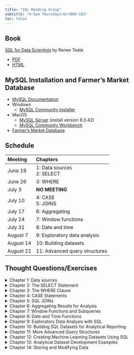 ```yaml
---
title: "SQL Reading Group"
subtitle: "4-5pm Thursdays<br>B60 CB3"
toc: false
---
```


## Book

[SQL for Data Scientists](https://sqlfordatascientists.com/) by Renee Teate

* [PDF](https://onlinelibrary-wiley-com.libproxy.unl.edu/doi/book/10.1002/9781119669388)
* [HTML](https://learning.oreilly.com/library/view/sql-for-data/9781119669364/?sso_link=yes&sso_link_from=unl-edu)

## MySQL Installation and Farmer's Market Database

* [MySQL Documentation](https://dev.mysql.com/doc/refman/8.0/en/)
* Windows
  - [MySQL Community Installer](https://dev.mysql.com/downloads/installer/)
* MacOS
  - [MySQL Server](https://dev.mysql.com/downloads/mysql/) (install version 8.0.42)
  - [MySQL Community Workbench](https://dev.mysql.com/downloads/workbench/)
* [Farmer's Market Database](https://media.wiley.com/product_ancillary/67/11196693/DOWNLOAD/SQL%20for%20Data%20Scientists%20support%20files.zip)



## Schedule

| Meeting | Chapters |
|:--------|:---------|
| June 19 | 1: Data sources<br>2: SELECT |
| June 26 | 3: WHERE |
| July 3 | **NO MEETING**  |
| July 10 | 4: CASE<br>5: JOINS |
| July 17 | 6: Aggregating |
| July 24 | 7: Window functions |
| July 31 | 8: Date and time |
| August 7 |  9: Exploratory data analysis |
| August 14 | 10: Building datasets |
| August 21 | 11: Advanced query structures |

## Thought Questions/Exercises

<details>

<summary> Chapter 1: Data sources </summary>

1. How is a relational database different from a spreadsheet? How are they similar?
1. When would you want to store data in a relational database rather than a spreadsheet?
1. What is the difference between a database and a schema?
1. What is a primary key? What is a foreign key?
1. What is the primary key for the `customer` table? What about the `market_date_info` table? What about the `customer_purchases` table?
1. What are three foreign keys in the `customer_purchases` table?

</details>


<details>

<summary> Chapter 2: The SELECT Statement </summary>

1. What are the two functions/statements required for all SQL queries?
1. Are SQL functions/statements case sensitive? Try a query using `SELECT`, `select`, `Select`, and `sElEcT`. Do they all work?
1. What is the role of spaces, line breaks, and tabs in SQL queries?
1. What two pieces of information do you need to use the `FROM` statement?
1. What is the default sorting order for `ORDER BY`?
1. Which statement returns only first N rows, where the user can specify the number N?
1. When you use `ROUND` to round a column of numbers, does that change the values in the original table?
1. What happens if you concatenate two columns without specifying a delimiter?
1. Write a query that combines the three columns of `vendor_booth_assignments` separated by underscores to create a column that is a primary key. Name that column `key`.
</details>


<details>

<summary> Chapter 3: The WHERE Clause </summary>

1. Under what circumstances would you put quotes around a number?
1. Let's say your `WHERE` statement has three conditional statements. How many conditional statements have to be TRUE to keep a row when using `AND`? What about when using `OR`?
1. If you want to use a `WHERE` statement to subset rows for _customer_ids_ 3 and 4, which logical operator should you use?
1. How do we specify the order of operations for evaluating conditional statements?
1. Return a subset of the _customer_purchases_ table for transactions involving more than 15 items purchased.
1. Return a subset of the _customer_purchases_ for customer ids 2-5 using three different techniques.
1. Why does this statement not work? `WHERE customer_id = NULL`
1. What is a subquery?
</details>


<details>

<summary> Chapter 4: CASE Statements </summary>


</details>


<details>

<summary> Chapter 5: SQL JOINs </summary>


</details>


<details>

<summary> Chapter 6: Aggregating Results for Analysis </summary>


</details>


<details>

<summary> Chapter 7: Window Functions and Subqueries </summary>


</details>


<details>

<summary> Chapter 8: Date and Time Functions </summary>


</details>


<details>

<summary> Chapter 9: Exploratory Data Analysis with SQL </summary>


</details>


<details>

<summary> Chapter 10: Building SQL Datasets for Analytical Reporting </summary>


</details>


<details>

<summary> Chapter 11: More Advanced Query Structures </summary>


</details>


<details>

<summary> Chapter 12: Creating Machine Learning Datasets Using SQL </summary>


</details>


<details>

<summary> Chapter 13: Analytical Dataset Development Examples </summary>


</details>


<details>

<summary> Chapter 14: Storing and Modifying Data </summary>


</details>


